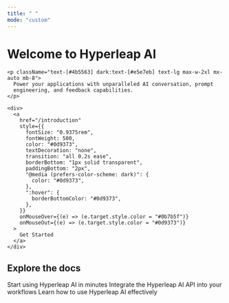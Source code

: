 ```yaml
---
title: " "
mode: "custom"
---
```


<div
  style={{
    width: "screen",
    "@media (prefers-color-scheme: dark)": {
      backgroundColor: "red",
    },
  }}
>
  <div
    style={{
      maxWidth: "64rem",
      margin: "0 auto",
      padding: "5rem 1rem",
      textAlign: "center",
    }}
  >
    <h1
      className="text-black dark:text-white"
      style={{
        fontSize: "2.5rem",
        lineHeight: "1.15",
        letterSpacing: "-0.02em",
        fontWeight: 600,
        marginBottom: "1rem",
      }}
    >
      Welcome to Hyperleap AI
    </h1>

    <p className="text-[#4b5563] dark:text-[#e5e7eb] text-lg max-w-2xl mx-auto mb-8">
      Power your applications with unparalleled AI conversation, prompt
      engineering, and feedback capabilities.
    </p>

    <div>
      <a
        href="/introduction"
        style={{
          fontSize: "0.9375rem",
          fontWeight: 500,
          color: "#0d9373",
          textDecoration: "none",
          transition: "all 0.2s ease",
          borderBottom: "1px solid transparent",
          paddingBottom: "2px",
          "@media (prefers-color-scheme: dark)": {
            color: "#0d9373",
          },
          ":hover": {
            borderBottomColor: "#0d9373",
          },
        }}
        onMouseOver={(e) => (e.target.style.color = "#0b7b5f")}
        onMouseOut={(e) => (e.target.style.color = "#0d9373")}
      >
        Get Started
      </a>
    </div>
  </div>
</div>

<div
  style={{
    padding: "4rem 2rem",
    maxWidth: "72rem",
    margin: "0 auto",
  }}
>
  <h2
    style={{
      textAlign: "center",
      fontSize: "1.875rem",
      fontWeight: 500,
      marginBottom: "3rem",
      color: "var(--tw-prose-headings)",
      "@media (prefers-color-scheme: dark)": {
        color: "#ffffff",
      },
    }}
  >
    Explore the docs
  </h2>
  <CardGroup cols={3}>
    <Card
      title="Introduction"
      icon="house"
      href="/introduction"
      iconType="duotone"
    >
      Start using Hyperleap AI in minutes
    </Card>
    <Card
      title="API Reference"
      icon="code"
      href="/api-reference/introduction"
      iconType="duotone"
    >
      Integrate the Hyperleap AI API into your workflows
    </Card>
    <Card title="Guides" icon="book" href="/guides/" iconType="duotone">
      Learn how to use Hyperleap AI effectively
    </Card>
  </CardGroup>
</div>
